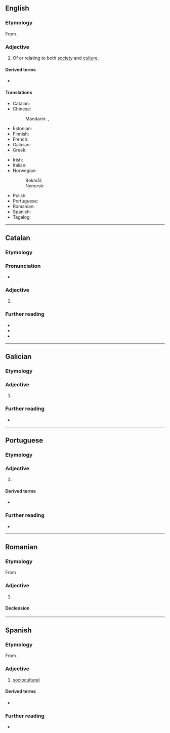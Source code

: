 ==English==

===Etymology===
From {{af|en|socio-|cultural}}.

===Adjective===
{{en-adj}}

# Of or relating to both [[society]] and [[culture]].

====Derived terms====
* {{l|en|socioculturally}}

====Translations====
{{trans-top|of both society and culture}}
* Catalan: {{t|ca|sociocultural}}
* Chinese:
*: Mandarin: {{t|cmn|社會文化|alt=社會文化的}}, {{t|cmn|社会文化|alt=社会文化的|tr=shèhuì wénhuà de}}
* Estonian: {{t-check|et|sotsiokultuuriline}}
* Finnish: {{t+|fi|sosiokulttuurinen}}
* French: {{t+|fr|socioculturel}}
* Galician: {{t|gl|sociocultural}}
* Greek: {{t+check|el|κοινωνικοπολιτιστικός}}
{{trans-mid}}
* Irish: {{t|ga|soch-chultúrtha}}
* Italian: {{t+|it|socioculturale}}
* Norwegian:
*: Bokmål: {{t|nb|sosiokulturell}}
*: Nynorsk: {{t|nn|sosiokulturell}}
* Polish: {{t|pl|społeczno-kulturalny}}
* Portuguese: {{t+|pt|sociocultural}}
* Romanian: {{t+|ro|sociocultural}}
* Spanish: {{t|es|sociocultural}}
* Tagalog: {{t|tl|ulnukalnangin}}
{{trans-bottom}}

----

==Catalan==

===Etymology===
{{af|ca|socio-|cultural}}

===Pronunciation===
* {{rhymes|ca|al|s=6}}

===Adjective===
{{ca-adj|mf}}

# {{l|en|sociocultural}}

===Further reading===
* {{R:IEC2}}
* {{R:GDLC}}
* {{R:DNV}}

----

==Galician==

===Etymology===
{{af|gl|socio-|cultural}}

===Adjective===
{{gl-adj|pl=socioculturais}}

# {{l|en|sociocultural}}

===Further reading===
* {{R:DRAG}}

----

==Portuguese==

===Etymology===
{{af|pt|socio-|cultural}}

===Adjective===
{{pt-adj|sociocultura|l}}

# {{l|en|sociocultural}}

====Derived terms====
* {{l|pt|socioculturalmente}}

===Further reading===
* {{R:Priberam}}

----

==Romanian==

===Etymology===
From {{bor|ro|fr|sociocultural}}

===Adjective===
{{ro-adj}}

# {{l|en|sociocultural}}

====Declension====
{{ro-decl-adj}}

----

==Spanish==

===Etymology===
From {{af|es|socio-|cultural}}.

===Adjective===
{{es-adj}}

# [[#English|sociocultural]]

====Derived terms====
* {{l|es|socioculturalmente}}

===Further reading===
* {{R:DRAE}}